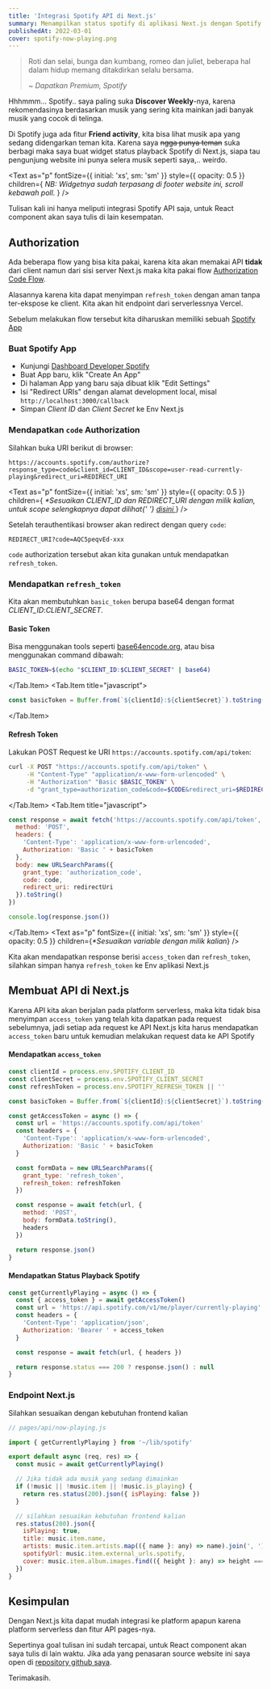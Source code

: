 ```yaml
---
title: 'Integrasi Spotify API di Next.js'
summary: Menampilkan status spotify di aplikasi Next.js dengan Spotify Web API
publishedAt: 2022-03-01
cover: spotify-now-playing.png
---
```



> Roti dan selai, bunga dan kumbang, romeo dan juliet, beberapa hal dalam hidup memang ditakdirkan selalu bersama.
>
> <cite>~ Dapatkan Premium, Spotify</cite>

Hhhmmm... Spotify.. saya paling suka **Discover Weekly**-nya, karena rekomendasinya berdasarkan musik yang sering kita mainkan jadi banyak musik yang cocok di telinga.

Di Spotify juga ada fitur **Friend activity**, kita bisa lihat musik apa yang sedang didengarkan teman kita. Karena saya <s>ngga punya teman</s> suka berbagi maka saya buat widget status playback Spotify di Next.js, siapa tau pengunjung website ini punya selera musik seperti saya,.. weirdo.

<Text
  as="p"
  fontSize={{ initial: 'xs', sm: 'sm' }}
  style={{ opacity: 0.5 }}
  children={
    <em>
      NB: Widgetnya sudah terpasang di footer website ini, scroll kebawah poll.
    </em>
  }
/>

Tulisan kali ini hanya meliputi integrasi Spotify API saja, untuk React component akan saya tulis di lain kesempatan.

## Authorization

Ada beberapa flow yang bisa kita pakai, karena kita akan memakai API **tidak** dari client namun dari sisi server Next.js maka kita pakai flow [Authorization Code Flow](https://developer.spotify.com/documentation/general/guides/authorization/code-flow/).

Alasannya karena kita dapat menyimpan `refresh_token` dengan aman tanpa ter-ekspose ke client. Kita akan hit endpoint dari serverlessnya Vercel.

Sebelum melakukan flow tersebut kita diharuskan memiliki sebuah [Spotify App](https://developer.spotify.com/documentation/general/guides/authorization/app-settings/)

### Buat Spotify App

- Kunjungi [Dashboard Developer Spotify](https://developer.spotify.com/dashboard/applications)
- Buat App baru, klik "Create An App"
- Di halaman App yang baru saja dibuat klik "Edit Settings"
- Isi "Redirect URIs" dengan alamat development local, misal `http://localhost:3000/callback`
- Simpan _Client ID_ dan _Client Secret_ ke Env Next.js

### Mendapatkan `code` Authorization

Silahkan buka URI berikut di browser:

```uri {1}
https://accounts.spotify.com/authorize?response_type=code&client_id=CLIENT_ID&scope=user-read-currently-playing&redirect_uri=REDIRECT_URI
```

<Text
  as="p"
  fontSize={{ initial: 'xs', sm: 'sm' }}
  style={{ opacity: 0.5 }}
  children={
    <em>
      *Sesuaikan CLIENT_ID dan REDIRECT_URI dengan milik kalian, untuk scope
      selengkapnya dapat dilihat{' '}
      <a
        href="https://developer.spotify.com/documentation/general/guides/authorization/scopes/"
        target="_blank"
        rel="noreferrer"
      >
        disini
      </a>
    </em>
  }
/>

Setelah terauthentikasi browser akan redirect dengan query `code`:

```uri {1}
REDIRECT_URI?code=AQC5peqvEd-xxx
```

`code` authorization tersebut akan kita gunakan untuk mendapatkan `refresh_token`.

### Mendapatkan `refresh_token`

Kita akan membutuhkan `basic_token` berupa base64 dengan format _CLIENT_ID_:_CLIENT_SECRET_.

#### Basic Token

Bisa menggunakan tools seperti [base64encode.org](https://www.base64encode.org/), atau bisa menggunakan command dibawah:

<Tab>
  <Tab.Item title="shell">

```bash {1}
BASIC_TOKEN=$(echo "$CLIENT_ID:$CLIENT_SECRET" | base64)
```

  </Tab.Item>
  <Tab.Item title="javascript">

```js {1}
const basicToken = Buffer.from(`${clientId}:${clientSecret}`).toString('base64')
```

  </Tab.Item>
</Tab>

#### Refresh Token

Lakukan POST Request ke URI `https://accounts.spotify.com/api/token`:

<Tab initialTab={1}>
  <Tab.Item title="curl">

```bash {1-4}
curl -X POST "https://accounts.spotify.com/api/token" \
     -H "Content-Type" "application/x-www-form-urlencoded" \
     -H "Authorization" "Basic $BASIC_TOKEN" \
     -d "grant_type=authorization_code&code=$CODE&redirect_uri=$REDIRECT_URI"
```

  </Tab.Item>
  <Tab.Item title="javascript">

```js {1-20}
const response = await fetch('https://accounts.spotify.com/api/token', {
  method: 'POST',
  headers: {
    'Content-Type': 'application/x-www-form-urlencoded',
    Authorization: 'Basic ' + basicToken
  },
  body: new URLSearchParams({
    grant_type: 'authorization_code',
    code: code,
    redirect_uri: redirectUri
  }).toString()
})

console.log(response.json())
```

  </Tab.Item>
</Tab>
<Text
  as="p"
  fontSize={{ initial: 'xs', sm: 'sm' }}
  style={{ opacity: 0.5 }}
  children={<em>*Sesuaikan variable dengan milik kalian</em>}
/>

Kita akan mendapatkan response berisi `access_token` dan `refresh_token`, silahkan simpan hanya `refresh_token` ke Env aplikasi Next.js

## Membuat API di Next.js

Karena API kita akan berjalan pada platform serverless, maka kita tidak bisa menyimpan `access_token` yang telah kita dapatkan pada request sebelumnya, jadi setiap ada request ke API Next.js kita harus mendapatkan `access_token` baru untuk kemudian melakukan request data ke API Spotify

#### Mendapatkan `access_token`

```js {1-26}
const clientId = process.env.SPOTIFY_CLIENT_ID
const clientSecret = process.env.SPOTIFY_CLIENT_SECRET
const refreshToken = process.env.SPOTIFY_REFRESH_TOKEN || ''

const basicToken = Buffer.from(`${clientId}:${clientSecret}`).toString('base64')

const getAccessToken = async () => {
  const url = 'https://accounts.spotify.com/api/token'
  const headers = {
    'Content-Type': 'application/x-www-form-urlencoded',
    Authorization: 'Basic ' + basicToken
  }

  const formData = new URLSearchParams({
    grant_type: 'refresh_token',
    refresh_token: refreshToken
  })

  const response = await fetch(url, {
    method: 'POST',
    body: formData.toString(),
    headers
  })

  return response.json()
}
```

#### Mendapatkan Status Playback Spotify

```js {1-12}
const getCurrentlyPlaying = async () => {
  const { access_token } = await getAccessToken()
  const url = 'https://api.spotify.com/v1/me/player/currently-playing'
  const headers = {
    'Content-Type': 'application/json',
    Authorization: 'Bearer ' + access_token
  }

  const response = await fetch(url, { headers })

  return response.status === 200 ? response.json() : null
}
```

### Endpoint Next.js

Silahkan sesuaikan dengan kebutuhan frontend kalian

```js {3-21}
// pages/api/now-playing.js

import { getCurrentlyPlaying } from '~/lib/spotify'

export default async (req, res) => {
  const music = await getCurrentlyPlaying()

  // Jika tidak ada musik yang sedang dimainkan
  if (!music || !music.item || !music.is_playing) {
    return res.status(200).json({ isPlaying: false })
  }

  // silahkan sesuaikan kebutuhan frontend kalian
  res.status(200).json({
    isPlaying: true,
    title: music.item.name,
    artists: music.item.artists.map(({ name }: any) => name).join(', '),
    spotifyUrl: music.item.external_urls.spotify,
    cover: music.item.album.images.find(({ height }: any) => height === 64)?.url
  })
}
```

## Kesimpulan

Dengan Next.js kita dapat mudah integrasi ke platform apapun karena platform serverless dan fitur API pages-nya.

Sepertinya goal tulisan ini sudah tercapai, untuk React component akan saya tulis di lain waktu. Jika ada yang penasaran source website ini saya open di [repository github saya](https://github.com/bwyx/bayukurnia.com).

Terimakasih.
